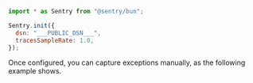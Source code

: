 <SignInNote />

```javascript
import * as Sentry from "@sentry/bun";

Sentry.init({
  dsn: "___PUBLIC_DSN___",
  tracesSampleRate: 1.0,
});
```

Once configured, you can capture exceptions manually, as the following example shows.
